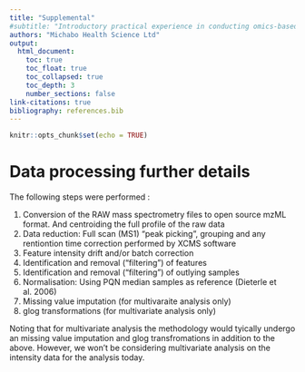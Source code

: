 ```yaml
---
title: "Supplemental"
#subtitle: "Introductory practical experience in conducting omics-based grouping"
authors: "Michabo Health Science Ltd"
output: 
  html_document:
    toc: true
    toc_float: true
    toc_collapsed: true
    toc_depth: 3
    number_sections: false
link-citations: true
bibliography: references.bib
---
```


```r
knitr::opts_chunk$set(echo = TRUE)
```


# Data processing further details

The following steps were performed :

1. Conversion of the RAW mass spectrometry files to open source mzML format. And centroiding the full profile of the raw data
2. Data reduction: Full scan (MS1) "peak picking", grouping and any rentiontion time correction performed by XCMS software
3. Feature intensity drift and/or batch correction
4. Identification and removal ("filtering") of features 
5. Identification and removal ("filtering") of outlying samples
6. Normalisation: Using PQN median samples as reference (Dieterle et al. 2006)
7. Missing value imputation (for multivaraite analysis only)
9. glog transformations (for multivariate analysis only)

Noting that for multivariate analysis the methodology would tyically undergo an missing value imputation and glog transfromations in addition to the above. However, we won't be considering multivariate analysis on the intensity data for the analysis today.

